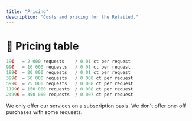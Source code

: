 ```yaml
---
title: "Pricing"
description: "Costs and pricing for the Retailed."
---
```


# 💸 Pricing table

```jsx
19€   = 2 000 requests    / 0.01 ct per request
99€   = 10 000 requests   / 0.01 ct per request
199€  = 20 000 requests   / 0.01 ct per request
399€  = 50 000 requests   / 0.008 ct per request
599€  = 75 000 requests   / 0.008 ct per request
1199€ = 150 000 requests  / 0.008 ct per request
2499€ = 350 000 requests  / 0.007 ct per request
```

<Warning>
    We only offer our services on a subscription basis. We don't offer one-off purchases with some requests.
</Warning>
